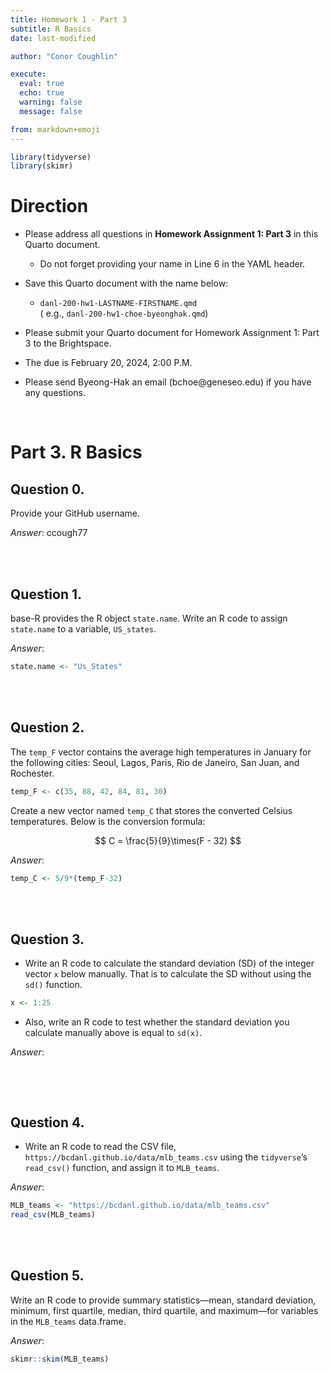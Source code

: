 ```yaml
---
title: Homework 1 - Part 3
subtitle: R Basics
date: last-modified

author: "Conor Coughlin"

execute: 
  eval: true
  echo: true
  warning: false
  message: false

from: markdown+emoji
---
```


```r
library(tidyverse)
library(skimr)
```

# Direction
- Please address all questions in **Homework Assignment 1: Part 3** in this Quarto document.
  - Do not forget providing your name in Line 6 in the YAML header.

- Save this Quarto document with the name below:
  - `danl-200-hw1-LASTNAME-FIRSTNAME.qmd`\
  ( e.g., `danl-200-hw1-choe-byeonghak.qmd`)

- Please submit your Quarto document for Homework Assignment 1: Part 3 to the Brightspace.

- The due is February 20, 2024, 2:00 P.M.

- Please send Byeong-Hak an email (bchoe@geneseo.edu) if you have any questions.


<br>

# Part 3. R Basics

## Question 0.
Provide your GitHub username.

*Answer*: ccough77



<br><br>


## Question 1.
base-R provides the R object `state.name`. Write an R code to assign `state.name` to a variable, `US_states`.

*Answer*:
```r
state.name <- "Us_States"
```

<br><br>

## Question 2.
The `temp_F` vector contains the average high temperatures in January for the following cities: Seoul, Lagos, Paris, Rio de Janeiro, San Juan, and Rochester.

```r
temp_F <- c(35, 88, 42, 84, 81, 30)
```

Create a new vector named `temp_C` that stores the converted Celsius temperatures. Below is the conversion formula:

$$
C = \frac{5}{9}\times(F - 32)
$$

*Answer*:
```r
temp_C <- 5/9*(temp_F-32)
```

<br><br>


## Question 3.
- Write an R code to calculate the standard deviation (SD) of the integer vector `x` below manually. That is to calculate the SD without using the `sd()` function.

```r
x <- 1:25
```

- Also, write an R code to test whether the standard deviation you calculate manually above is equal to `sd(x)`.



*Answer*:
```r

```

<br><br>


## Question 4.
- Write an R code to read the CSV file, `https://bcdanl.github.io/data/mlb_teams.csv` using the `tidyverse`'s `read_csv()` function, and assign it to `MLB_teams`.

*Answer*:
```r
MLB_teams <- "https://bcdanl.github.io/data/mlb_teams.csv"
read_csv(MLB_teams)
```

<br><br>


## Question 5.
Write an R code to provide summary statistics---mean, standard deviation, minimum, first quartile, median, third quartile, and maximum---for variables in the `MLB_teams` data.frame.

*Answer*:
```r
skimr::skim(MLB_teams)
```

<br><br><br>


